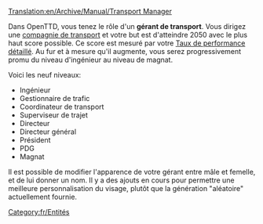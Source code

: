 [[Translation:en/Archive/Manual/Transport Manager]]


Dans OpenTTD, vous tenez le rôle d'un '''gérant de transport'''. Vous dirigez une [[fr/Manual/Compagnie de transport|compagnie de transport]] et votre but est d'atteindre 2050 avec le plus haut score possible. Ce score est mesuré par votre [[fr/Manual/Taux de performance détaillé|Taux de performance détaillé]]. Au fur et à mesure qu'il augmente, vous serez progressivement promu du niveau d'ingénieur au niveau de magnat.

Voici les neuf niveaux:
*Ingénieur
*Gestionnaire de trafic
*Coordinateur de transport
*Superviseur de trajet
*Directeur
*Directeur général
*Président
*PDG
*Magnat

Il est possible de modifier l'apparence de votre gérant entre mâle et femelle, et de lui donner un nom. Il y a des ajouts en cours pour permettre une meilleure personnalisation du visage, plutôt que la génération "aléatoire" actuellement fournie.

[[Category:fr/Entités]]
